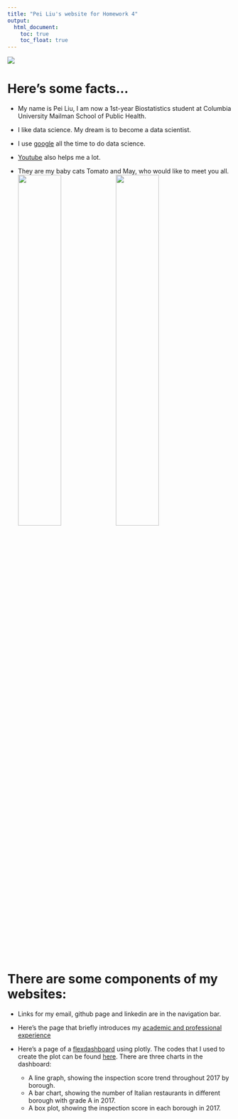 ```yaml
---
title: "Pei Liu's website for Homework 4"
output: 
  html_document:
    toc: true
    toc_float: true
---
```



![](https://media.giphy.com/media/4FQMuOKR6zQRO/giphy.gif)

# Here's some facts... 

- My name is Pei Liu, I am now a 1st-year Biostatistics student at Columbia University Mailman School of Public Health.

- I like data science. My dream is to become a data scientist.

- I use [google](https://www.google.com/) all the time to do data science.

- [Youtube](https://www.youtube.com) also helps me a lot.

- They are my baby cats Tomato and May, who would like to meet you all.
<img src="images/tomato.jpg" style="width:45%">
<img src="images/may.jpg" style="width:45%">



# There are some components of my websites: 

* Links for my email, github page and linkedin are in the navigation bar.

* Here's the page that briefly introduces my [academic and professional experience](about.html)

* Here's a page of a [flexdashboard](dashboard.html) using plotly. The codes that I used to create the plot can be found [here](plotly.html). There are three charts in the dashboard:
  + A line graph, showing the inspection score trend throughout 2017 by borough. 
  + A bar chart, showing the number of Italian restaurants in different borough with grade A in 2017. 
  + A box plot, showing the inspection score in each borough in 2017.